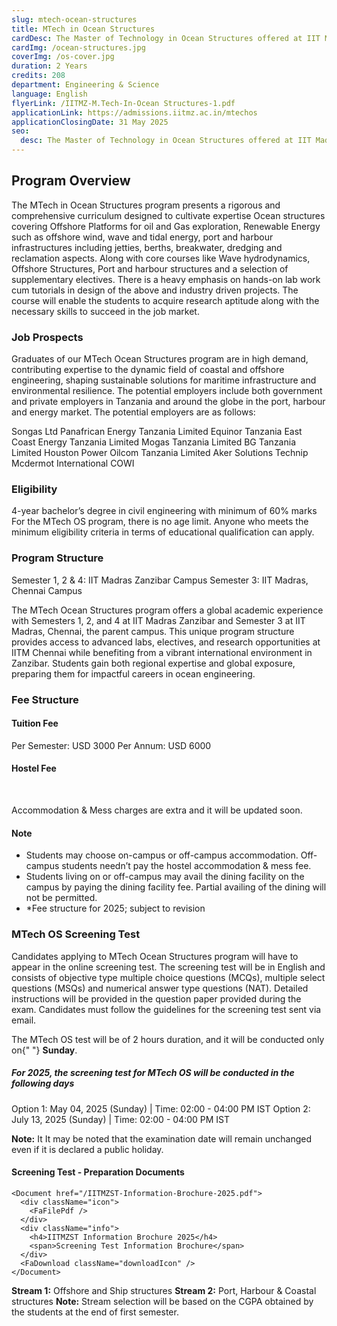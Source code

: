 ```yaml
---
slug: mtech-ocean-structures
title: MTech in Ocean Structures
cardDesc: The Master of Technology in Ocean Structures offered at IIT Madras Zanzibar Campus will have a curriculum tailor-made to the industry needs in the Oil & Gas and Maritime sector. The program covers the basics of marine & offshore hydrodynamics, structural design for oil and gas exploration offshore platforms, ports, harbours including port structures & breakwater. The course equips students with core and elective courses to prepare them for careers in the oil & gas and maritime sectors.
cardImg: /ocean-structures.jpg
coverImg: /os-cover.jpg
duration: 2 Years
credits: 208
department: Engineering & Science
language: English
flyerLink: /IITMZ-M.Tech-In-Ocean Structures-1.pdf
applicationLink: https://admissions.iitmz.ac.in/mtechos
applicationClosingDate: 31 May 2025
seo:
  desc: The Master of Technology in Ocean Structures offered at IIT Madras Zanzibar Campus will have a curriculum tailor-made to the industry needs in the Oil & Gas and Maritime sector. Apply Now.
---
```


<Section>
  <h2>Program Overview</h2>
  <p>
The MTech in Ocean Structures program presents a rigorous and comprehensive curriculum designed to cultivate expertise Ocean structures covering Offshore Platforms for oil and Gas exploration, Renewable Energy such as offshore wind, wave and tidal energy, port and harbour infrastructures including jetties, berths, breakwater, dredging and reclamation aspects. Along with core courses like Wave hydrodynamics, Offshore Structures, Port and harbour structures and a selection of supplementary electives. There is a heavy emphasis on hands-on lab work cum tutorials in design of the above and industry driven projects. The course will enable the students to acquire research aptitude along with the necessary skills to succeed in the job market.
  </p>

</Section>

<Section id="job-prospects">
  <h3>Job Prospects</h3>
  <p>
    Graduates of our MTech Ocean Structures program are in high demand, contributing expertise to the dynamic field of coastal and offshore engineering, shaping sustainable solutions for maritime infrastructure and environmental resilience. The potential employers include both government and private employers in Tanzania and around the globe in the port, harbour and energy market. The potential employers are as follows:
  </p>
  <List>
    <ListItem>
      <FaCheck />
      Songas Ltd
    </ListItem>
    <ListItem>
      <FaCheck />
      Panafrican Energy Tanzania Limited
    </ListItem>
    <ListItem>
      <FaCheck />
      Equinor Tanzania
    </ListItem>
    <ListItem>
      <FaCheck />
      East Coast Energy Tanzania Limited
    </ListItem>
    <ListItem>
      <FaCheck />
      Mogas Tanzania Limited
    </ListItem>
    <ListItem>
      <FaCheck />
      BG Tanzania Limited
    </ListItem>
        <ListItem>
      <FaCheck />
      Houston Power
    </ListItem>
            <ListItem>
      <FaCheck />
      Oilcom Tanzania Limited
    </ListItem>
            <ListItem>
      <FaCheck />
      Aker Solutions
    </ListItem>
            <ListItem>
      <FaCheck />
      Technip
    </ListItem>
            <ListItem>
      <FaCheck />
      Mcdermot International
    </ListItem>
    <ListItem>
      <FaCheck />
      COWI
    </ListItem>
  </List>
</Section>

<Section id="eligibility">
  <h3>Eligibility</h3>
  <List>
    <ListItem>
      <BsFillCheckCircleFill />
      4-year bachelor’s degree in civil engineering with minimum of 60% marks
    </ListItem>
    <ListItem>
      <BsFillCheckCircleFill />
      For the MTech OS program, there is no age limit. Anyone who meets the minimum
eligibility criteria in terms of educational qualification can apply.
    </ListItem>
  </List>
</Section>

<Section id="program-structure">
<h3>Program Structure</h3>
<List>
    <ListItem>
      <BsArrowRightCircleFill />
      Semester 1, 2 &amp; 4: IIT Madras Zanzibar Campus
    </ListItem>
    <ListItem>
      <BsArrowRightCircleFill />
      Semester 3: IIT Madras, Chennai Campus
    </ListItem>
  </List>

<p>The MTech Ocean Structures program offers a global academic experience with Semesters
1, 2, and 4 at IIT Madras Zanzibar and Semester 3 at IIT Madras, Chennai, the parent
campus. This unique program structure provides access to advanced labs, electives, and
research opportunities at IITM Chennai while benefiting from a vibrant international
environment in Zanzibar. Students gain both regional expertise and global exposure,
preparing them for impactful careers in ocean engineering.</p>
</Section>

<Section id="fee-structure">
  <h3>Fee Structure</h3>
        <h4>Tuition Fee</h4>
        <List>
            <ListItem>
                <FaCoins />
              Per Semester: USD 3000
            </ListItem>
            <ListItem>
                <FaCoins />
              Per Annum: USD 6000
            </ListItem>
          </List>
  <h4>Hostel Fee</h4>
  <br />
  <p>Accommodation &amp; Mess charges are extra and it will be updated soon.</p>
  <Note>
    <h4>Note</h4>
    <ul>
      <li>
        <RxCaretRight /> Students may choose on-campus or off-campus
        accommodation. Off-campus students needn’t pay the hostel accommodation
        &amp; mess fee.
      </li>
      <li>
        <RxCaretRight /> Students living on or off-campus may avail the dining
        facility on the campus by paying the dining facility fee. Partial
        availing of the dining will not be permitted.
      </li>
      <li>
        <RxCaretRight /> *Fee structure for 2025; subject to revision
      </li>
    </ul>
  </Note>
</Section>

<Section id="screening-test">
  <h3>MTech OS Screening Test</h3>
   <p>
Candidates applying to MTech Ocean Structures program will have to appear in the online
screening test. The screening test will be in English and consists of objective type multiple choice
questions (MCQs), multiple select questions (MSQs) and numerical answer type questions (NAT).
Detailed instructions will be provided in the question paper provided during the exam. Candidates
must follow the guidelines for the screening test sent via email.
  </p>
<p>
 The MTech OS test will be of 2 hours duration, and it will be conducted only on{" "}
  <strong>Sunday</strong>.
</p>

  <h5>For 2025, the screening test for MTech OS will be conducted in the following days</h5>
  <List>
    <ListItem>
      <BsArrowRightCircleFill />
      Option 1: May 04, 2025 (Sunday) | Time: 02:00 - 04:00 PM IST
    </ListItem>
    <ListItem>
      <BsArrowRightCircleFill />
      Option 2: July 13, 2025 (Sunday) | Time: 02:00 - 04:00 PM IST
    </ListItem>
  </List>
  <Note>
    <p><strong>Note:</strong>&nbsp;It It may be noted that the examination date will remain unchanged even if it is declared a public holiday.</p>
  </Note>
</Section>

<Section>
  <h4>Screening Test - Preparation Documents</h4>
  <Documents>

    <Document href="/IITMZST-Information-Brochure-2025.pdf">
      <div className="icon">
        <FaFilePdf />
      </div>
      <div className="info">
        <h4>IITMZST Information Brochure 2025</h4>
        <span>Screening Test Information Brochure</span>
      </div>
      <FaDownload className="downloadIcon" />
    </Document>
  </Documents>
</Section>

<Curriculum>
    <List>
          <ListItem>
            <strong>Stream 1:</strong> Offshore and Ship structures
    </ListItem>
          <ListItem>
          <strong>Stream 2:</strong> Port, Harbour & Coastal structures
          </ListItem>
          <Note>
            <strong>Note:</strong>&nbsp;Stream selection will be based on the CGPA obtained by the students at the end of first semester.
          </Note>
    </List>
<Semester title="Semester I - Common to both streams" credits="55">
  <Course
    courseName="Basics of Ocean Engineering"
    credits={{
      L: "3",
      T: "0",
      E: "0",
      P: "0",
      O: "6",
      total: "9"
    }}
  />
  <Course
    courseName="Wave hydrodynamics"
    credits={{
      L: "3",
      T: "0",
      E: "1",
      P: "0",
      O: "6",
      total: "10"
    }}
  />
  <Course
    courseName="Dynamics of ocean structures"
    credits={{
      L: "3",
      T: "0",
      E: "0",
      P: "0",
      O: "6",
      total: "9"
    }}
  />
  <Course
    courseName="Marine geotechnical engineering"
    credits={{
      L: "3",
      T: "0",
      E: "0",
      P: "0",
      O: "6",
      total: "9"
    }}
  />
  <Course
    courseName="Conceptual design of marine structures"
    credits={{
      L: "3",
      T: "0",
      E: "0",
      P: "0",
      O: "6",
      total: "9"
    }}
  />
  <Course
    courseName="Statics and Dynamics of floating structures"
    credits={{
      L: "3",
      T: "0",
      E: "0",
      P: "0",
      O: "6",
      total: "9"
    }}
  />
</Semester>

<Semester title="Semester II: Stream 1 - Offshore and Ship structures" credits="56">
  <Course
    courseName="Design of fixed offshore structures"
    credits={{
      L: "3",
      T: "1",
      E: "0",
      P: "0",
      O: "6",
      total: "10"
    }}
  />
  <Course
    courseName="Experimental methods and Measurements"
    credits={{
      L: "3",
      T: "0",
      E: "1",
      P: "0",
      O: "6",
      total: "10"
    }}
  />
  <Course
    courseName="Materials and fabrication of ship and offshore structures"
    credits={{
      L: "3",
      T: "0",
      E: "0",
      P: "0",
      O: "6",
      total: "9"
    }}
  />
  <Course
    courseName="Numerical modelling of offshore structures"
    credits={{
      L: "2",
      T: "0",
      E: "0",
      P: "3",
      O: "4",
      total: "9"
    }}
  />
  <Course
    courseName="FEM applied to ocean engineering"
    credits={{
      L: "3",
      T: "0",
      E: "0",
      P: "0",
      O: "6",
      total: "9"
    }}
  />
  <Course
    courseName="Stream Elective - 01"
    credits={{
      L: "3",
      T: "0",
      E: "0",
      P: "0",
      O: "6",
      total: "9"
    }}
  />
</Semester>

<Semester title="Semester II: Stream 2 - Port harbour and coastal structures" credits="56">
  <Course
    courseName="Port & harbour structures"
    credits={{
      L: "3",
      T: "0",
      E: "0",
      P: "0",
      O: "6",
      total: "9"
    }}
  />
  <Course
    courseName="Experimental methods and Measurements"
    credits={{
      L: "3",
      T: "0",
      E: "1",
      P: "0",
      O: "6",
      total: "10"
    }}
  />
  <Course
    courseName="Coastal engineering"
    credits={{
      L: "3",
      T: "0",
      E: "0",
      P: "0",
      O: "6",
      total: "9"
    }}
  />
  <Course
    courseName="Numerical techniques in ocean hydrodynamics"
    credits={{
      L: "2",
      T: "1",
      E: "0",
      P: "3",
      O: "4",
      total: "10"
    }}
  />
  <Course
    courseName="FEM applied to ocean engineering"
    credits={{
      L: "3",
      T: "0",
      E: "0",
      P: "0",
      O: "6",
      total: "9"
    }}
  />
  <Course
    courseName="Stream Elective - 01"
    credits={{
      L: "3",
      T: "0",
      E: "0",
      P: "0",
      O: "6",
      total: "9"
    }}
  />
</Semester>

<Semester title="Summer Training - Common to both streams" credits="10">
  <Course
    courseName="Summer training in computer modelling and simulation"
    credits={{
      L: "0",
      T: "0",
      E: "0",
      P: "0",
      O: "10",
      total: "10"
    }}
  />
</Semester>

<Semester title="Semester III: Stream 1 - Offshore and Ship Structures" credits="47">
  <Course
    courseName="Pipelines and Riser Engineering"
    credits={{
      L: "3",
      T: "0",
      E: "0",
      P: "0",
      O: "6",
      total: "9"
    }}
  />
  <Course
    courseName="Stream Elective - 02"
    credits={{
      L: "3",
      T: "0",
      E: "0",
      P: "0",
      O: "6",
      total: "9"
    }}
  />
  <Course
    courseName="Stream Elective - 03"
    credits={{
      L: "3",
      T: "0",
      E: "0",
      P: "0",
      O: "6",
      total: "9"
    }}
  />
  <Course
    courseName="M.Tech Ocean Structures Project (Phase I)"
    credits={{
      L: "0",
      T: "0",
      E: "0",
      P: "0",
      O: "20",
      total: "20"
    }}
  />
</Semester>

<Semester title="Semester III: Stream 2 - Port harbour and coastal structures" credits="47">
  <Course
    courseName="Dredging and reclamation"
    credits={{
      L: "3",
      T: "0",
      E: "0",
      P: "0",
      O: "6",
      total: "9"
    }}
  />
  <Course
    courseName="Stream Elective - 02"
    credits={{
      L: "3",
      T: "0",
      E: "0",
      P: "0",
      O: "6",
      total: "9"
    }}
  />
  <Course
    courseName="Stream Elective - 03"
    credits={{
      L: "3",
      T: "0",
      E: "0",
      P: "0",
      O: "6",
      total: "9"
    }}
  />
  <Course
    courseName="M.Tech Ocean Structures Project (Phase I)"
    credits={{
      L: "0",
      T: "0",
      E: "0",
      P: "0",
      O: "20",
      total: "20"
    }}
  />
</Semester>

<Semester title="Semester IV - Common to both streams" credits="40">
  <Course
    courseName="M.Tech Ocean Structures Project (Phase II)"
    credits={{
      L: "0",
      T: "0",
      E: "0",
      P: "0",
      O: "40",
      total: "40"
    }}
  />
</Semester>
</Curriculum>
